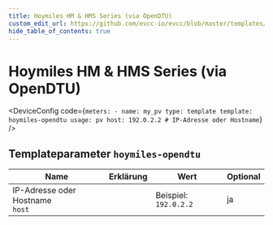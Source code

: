 ```yaml
---
title: Hoymiles HM & HMS Series (via OpenDTU)
custom_edit_url: https://github.com/evcc-io/evcc/blob/master/templates/definition/meter/hoymiles-opendtu.yaml
hide_table_of_contents: true
---
```



# Hoymiles HM & HMS Series (via OpenDTU)

<div className="device-detail-container">
  <div className="device-detail-content">
    <DeviceFeatures features="" />

<DeviceConfig code={`meters:
    - name: my_pv
      type: template
      template: hoymiles-opendtu
      usage: pv
      host: 192.0.2.2 # IP-Adresse oder Hostname`}  />
  </div>
  <div className="device-detail-icon">
    <evcc-icon
      type="meter"
      name="hoymiles-hm-and-hms-series-via-opendtu"
      size="400px"
      alt="Hoymiles HM & HMS Series (via OpenDTU)"
      className="device-detail-icon-img"
    ></evcc-icon>
  </div>
</div>

## Templateparameter `hoymiles-opendtu`

| Name | Erklärung | Wert | Optional |
|-----------|-----------|------|----------|
| IP-Adresse oder Hostname<br/>`host` |  | Beispiel: `192.0.2.2` | ja |

